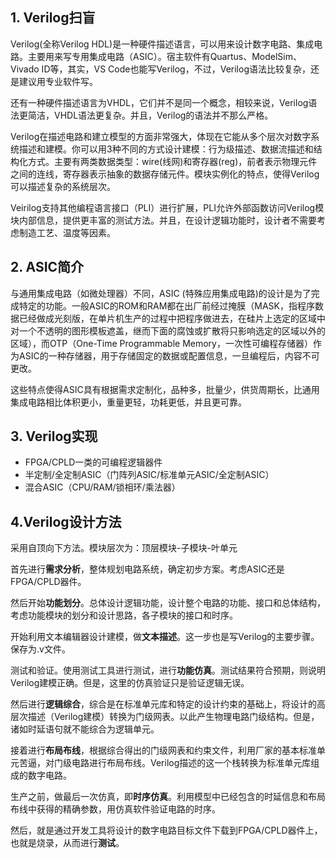 

<WordCount>

## 1. Verilog扫盲

Verilog(全称Verilog HDL)是一种硬件描述语言，可以用来设计数字电路、集成电路。主要用来写专用集成电路（ASIC）。宿主软件有Quartus、ModelSim、Vivado ID等，其实，VS Code也能写Verilog，不过，Verilog语法比较复杂，还是建议用专业软件写。

还有一种硬件描述语言为VHDL，它们并不是同一个概念，相较来说，Verilog语法更简洁，VHDL语法更复杂。并且，Verilog的语法并不那么严格。

Verilog在描述电路和建立模型的方面非常强大，体现在它能从多个层次对数字系统描述和建模。你可以用3种不同的方式设计建模：行为级描述、数据流描述和结构化方式。主要有两类数据类型：wire(线网)和寄存器(reg)，前者表示物理元件之间的连线，寄存器表示抽象的数据存储元件。模块实例化的特点，使得Verilog可以描述复杂的系统层次。

Veirilog支持其他编程语言接口（PLI）进行扩展，PLI允许外部函数访问Verilog模块内部信息，提供更丰富的测试方法。并且，在设计逻辑功能时，设计者不需要考虑制造工艺、温度等因素。


## 2. ASIC简介


与通用集成电路（如微处理器）不同，ASIC (特殊应用集成电路)的设计是为了完成特定的功能。一般ASIC的ROM和RAM都在出厂前经过掩膜（MASK，指程序数据已经做成光刻版，在单片机生产的过程中把程序做进去，在硅片上选定的区域中对一个不透明的图形模板遮盖，继而下面的腐蚀或扩散将只影响选定的区域以外的区域），而OTP（One-Time Programmable Memory，一次性可编程存储器）作为ASIC的一种存储器，用于存储固定的数据或配置信息，一旦编程后，内容不可更改。

这些特点使得ASIC具有根据需求定制化，品种多，批量少，供货周期长，比通用集成电路相比体积更小，重量更轻，功耗更低，并且更可靠。

## 3. Verilog实现

- FPGA/CPLD一类的可编程逻辑器件
- 半定制/全定制ASIC（门阵列ASIC/标准单元ASIC/全定制ASIC）
- 混合ASIC（CPU/RAM/锁相环/乘法器）

## 4.Verilog设计方法

采用自顶向下方法。模块层次为：顶层模块-子模块-叶单元

首先进行**需求分析**，整体规划电路系统，确定初步方案。考虑ASIC还是FPGA/CPLD器件。

然后开始**功能划分**。总体设计逻辑功能，设计整个电路的功能、接口和总体结构，考虑功能模块的划分和设计思路，各子模块的接口和时序。

开始利用文本编辑器设计建模，做**文本描述**。这一步也是写Verilog的主要步骤。保存为.v文件。

测试和验证。使用测试工具进行测试，进行**功能仿真**。测试结果符合预期，则说明Verilog建模正确。但是，这里的仿真验证只是验证逻辑无误。

然后进行**逻辑综合**，综合是在标准单元库和特定的设计约束的基础上，将设计的高层次描述（Verilog建模）转换为门级网表。以此产生物理电路门级结构。但是，诸如时延语句就不能综合为逻辑单元。

接着进行**布局布线**，根据综合得出的门级网表和约束文件，利用厂家的基本标准单元苦逼，对门级电路进行布局布线。Verilog描述的这一个栈转换为标准单元库组成的数字电路。


生产之前，做最后一次仿真，即**时序仿真**。利用模型中已经包含的时延信息和布局布线中获得的精确参数，用仿真软件验证电路的时序。

然后，就是通过开发工具将设计的数字电路目标文件下载到FPGA/CPLD器件上，也就是烧录，从而进行**测试**。
</WordCount>